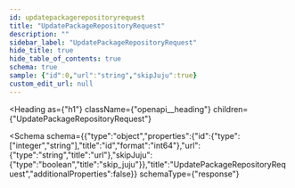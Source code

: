 ```yaml
---
id: updatepackagerepositoryrequest
title: "UpdatePackageRepositoryRequest"
description: ""
sidebar_label: "UpdatePackageRepositoryRequest"
hide_title: true
hide_table_of_contents: true
schema: true
sample: {"id":0,"url":"string","skipJuju":true}
custom_edit_url: null
---
```



<Heading
  as={"h1"}
  className={"openapi__heading"}
  children={"UpdatePackageRepositoryRequest"}
>
</Heading>





<Schema
  schema={{"type":"object","properties":{"id":{"type":["integer","string"],"title":"id","format":"int64"},"url":{"type":"string","title":"url"},"skipJuju":{"type":"boolean","title":"skip_juju"}},"title":"UpdatePackageRepositoryRequest","additionalProperties":false}}
  schemaType={"response"}
>
  
</Schema>
            